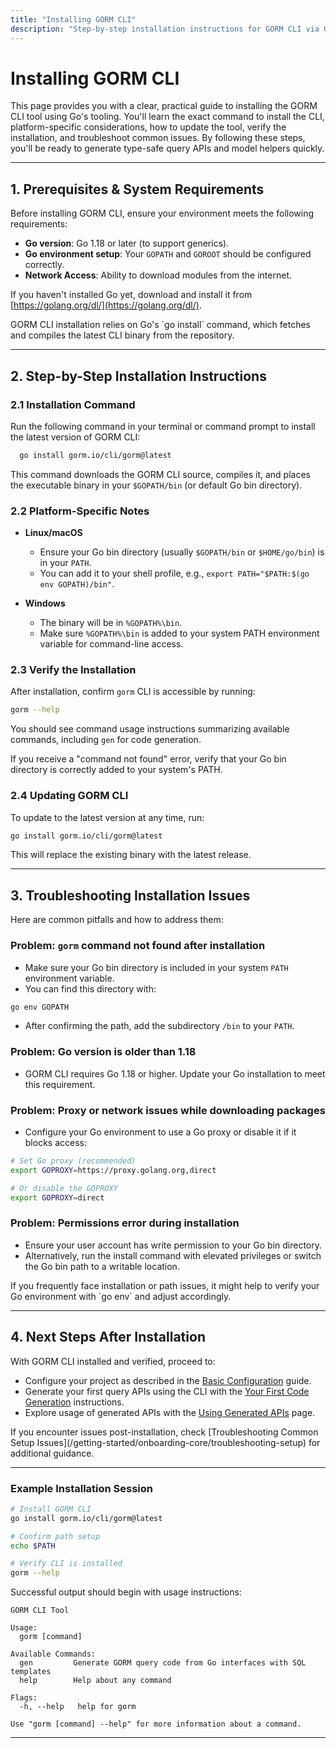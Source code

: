 ```yaml
---
title: "Installing GORM CLI"
description: "Step-by-step installation instructions for GORM CLI via Go tooling, including platform-specific considerations and updating guidance. Explains the installation command and troubleshooting basics if the command-line tool is not found."
---
```


# Installing GORM CLI

This page provides you with a clear, practical guide to installing the GORM CLI tool using Go's tooling. You'll learn the exact command to install the CLI, platform-specific considerations, how to update the tool, verify the installation, and troubleshoot common issues. By following these steps, you'll be ready to generate type-safe query APIs and model helpers quickly.

---

## 1. Prerequisites & System Requirements

Before installing GORM CLI, ensure your environment meets the following requirements:

- **Go version**: Go 1.18 or later (to support generics).
- **Go environment setup**: Your `GOPATH` and `GOROOT` should be configured correctly.
- **Network Access**: Ability to download modules from the internet.

If you haven't installed Go yet, download and install it from [https://golang.org/dl/](https://golang.org/dl/).

<Tip>
GORM CLI installation relies on Go's `go install` command, which fetches and compiles the latest CLI binary from the repository.
</Tip>

---

## 2. Step-by-Step Installation Instructions

### 2.1 Installation Command

Run the following command in your terminal or command prompt to install the latest version of GORM CLI:

```bash
  go install gorm.io/cli/gorm@latest
```

This command downloads the GORM CLI source, compiles it, and places the executable binary in your `$GOPATH/bin` (or default Go bin directory).

### 2.2 Platform-Specific Notes

- **Linux/macOS**
  - Ensure your Go bin directory (usually `$GOPATH/bin` or `$HOME/go/bin`) is in your `PATH`.
  - You can add it to your shell profile, e.g., `export PATH="$PATH:$(go env GOPATH)/bin"`.

- **Windows**
  - The binary will be in `%GOPATH%\bin`.
  - Make sure `%GOPATH%\bin` is added to your system PATH environment variable for command-line access.

### 2.3 Verify the Installation

After installation, confirm `gorm` CLI is accessible by running:

```bash
gorm --help
```

You should see command usage instructions summarizing available commands, including `gen` for code generation.

<Check>
If you receive a "command not found" error, verify that your Go bin directory is correctly added to your system's PATH.
</Check>

### 2.4 Updating GORM CLI

To update to the latest version at any time, run:

```bash
go install gorm.io/cli/gorm@latest
```

This will replace the existing binary with the latest release.

---

## 3. Troubleshooting Installation Issues

Here are common pitfalls and how to address them:

### Problem: `gorm` command not found after installation

- Make sure your Go bin directory is included in your system `PATH` environment variable.
- You can find this directory with:

```bash
go env GOPATH
```

- After confirming the path, add the subdirectory `/bin` to your `PATH`.

### Problem: Go version is older than 1.18

- GORM CLI requires Go 1.18 or higher. Update your Go installation to meet this requirement.

### Problem: Proxy or network issues while downloading packages

- Configure your Go environment to use a Go proxy or disable it if it blocks access:

```bash
# Set Go proxy (recommended)
export GOPROXY=https://proxy.golang.org,direct

# Or disable the GOPROXY
export GOPROXY=direct
```

### Problem: Permissions error during installation

- Ensure your user account has write permission to your Go bin directory.
- Alternatively, run the install command with elevated privileges or switch the Go bin path to a writable location.

<Warning>
If you frequently face installation or path issues, it might help to verify your Go environment with `go env` and adjust accordingly.
</Warning>

---

## 4. Next Steps After Installation

With GORM CLI installed and verified, proceed to:

- Configure your project as described in the [Basic Configuration](/getting-started/onboarding-core/basic-configuration) guide.
- Generate your first query APIs using the CLI with the [Your First Code Generation](/getting-started/onboarding-core/first-code-generation) instructions.
- Explore usage of generated APIs with the [Using Generated APIs](/getting-started/onboarding-core/using-generated-apis) page.

<Tip>
If you encounter issues post-installation, check [Troubleshooting Common Setup Issues](/getting-started/onboarding-core/troubleshooting-setup) for additional guidance.
</Tip>

---

### Example Installation Session

```bash
# Install GORM CLI
go install gorm.io/cli/gorm@latest

# Confirm path setup
echo $PATH

# Verify CLI is installed
gorm --help
```

Successful output should begin with usage instructions:

```text
GORM CLI Tool

Usage:
  gorm [command]

Available Commands:
  gen         Generate GORM query code from Go interfaces with SQL templates
  help        Help about any command

Flags:
  -h, --help   help for gorm

Use "gorm [command] --help" for more information about a command.
```

---